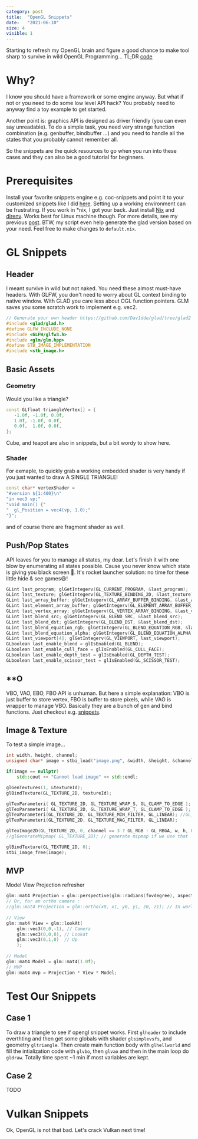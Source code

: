 ```yaml
---
category: post
title:  "OpenGL Snippets"
date:   "2021-06-10"
size: 4
visible: 1
---
```


Starting to refresh my OpenGL brain and figure a good chance to make tool sharp to survive in wild OpenGL Programming... TL;DR [code](https://github.com/daizeng1984/dotfiles/blob/master/neovim/nvim/my-snippets/UltiSnips/cpp.snippets)

# Why?
I know you should have a framework or some engine anyway. But what if not or you need to do some low level API hack? You probably need to anyway find a toy example to get started.

Another point is: graphics API is designed as driver friendly (you can even say unreadable). To do a simple task, you need very strange function combination (e.g. genbuffer, bindbuffer ...) and you need to handle all the states that you probably cannot remember all.

So the snippets are the quick resources to go when you run into these cases and they can also be a good tutorial for beginners.

# Prerequisites
Install your favorite snippets engine e.g. coc-snippets and point it to your customized snippets like I did [here](https://github.com/daizeng1984/dotfiles/blob/master/neovim/nvim/my-snippets/UltiSnips/cpp.snippets). Setting up a working environment can be frustrating. If you work in \*nix, I got your back. Just install [Nix](https://nixos.org/) and [direnv](https://direnv.net/). Works best for Linux machine though. For more details, see my previous [post](./2020-12-10-nix-power-2). BTW, my script even help generate the glad version based on your need. Feel free to make changes to `default.nix`.

# GL Snippets
## Header
I meant survive in wild but not naked. You need these almost must-have headers. With GLFW, you don't need to worry about GL context binding to native window. With GLAD you care less about OGL function pointers. GLM saves you some scratch work to implement e.g. vec2.

```cpp
// Generate your own header https://github.com/Dav1dde/glad/tree/glad2
#include <glad/glad.h>
#define GLFW_INCLUDE_NONE
#include <GLFW/glfw3.h>
#include <glm/glm.hpp>
#define STB_IMAGE_IMPLEMENTATION
#include <stb_image.h>
```

## Basic Assets
### Geometry
Would you like a triangle?
```cpp
const GLfloat triangleVertex[] = {
   -1.0f, -1.0f, 0.0f,
   1.0f, -1.0f, 0.0f,
   0.0f,  1.0f, 0.0f,
};
```
Cube, and teapot are also in snippets, but a bit wordy to show here.

### Shader
For exmaple, to quickly grab a working embedded shader is very handy if you just wanted to draw A SINGLE TRIANGLE!

```cpp
const char* vertexShader =
"#version ${1:400}\n"
"in vec3 vp;"
"void main() {"
"  gl_Position = vec4(vp, 1.0);"
"}";
```
and of course there are fragment shader as well.

## Push/Pop States
API leaves for you to manage all states, my dear. Let's finish it with one blow by enumerating all states possible. Cause you never know which state is giving you black screen 🤦. It's rocket launcher solution: no time for these little hide & see games😆!
```cpp
GLint last_program; glGetIntegerv(GL_CURRENT_PROGRAM, &last_program);
GLint last_texture; glGetIntegerv(GL_TEXTURE_BINDING_2D, &last_texture);
GLint last_array_buffer; glGetIntegerv(GL_ARRAY_BUFFER_BINDING, &last_array_buffer);
GLint last_element_array_buffer; glGetIntegerv(GL_ELEMENT_ARRAY_BUFFER_BINDING, &last_element_array_buffer);
GLint last_vertex_array; glGetIntegerv(GL_VERTEX_ARRAY_BINDING, &last_vertex_array);
GLint last_blend_src; glGetIntegerv(GL_BLEND_SRC, &last_blend_src);
GLint last_blend_dst; glGetIntegerv(GL_BLEND_DST, &last_blend_dst);
GLint last_blend_equation_rgb; glGetIntegerv(GL_BLEND_EQUATION_RGB, &last_blend_equation_rgb);
GLint last_blend_equation_alpha; glGetIntegerv(GL_BLEND_EQUATION_ALPHA, &last_blend_equation_alpha);
GLint last_viewport[4]; glGetIntegerv(GL_VIEWPORT, last_viewport);
GLboolean last_enable_blend = glIsEnabled(GL_BLEND);
GLboolean last_enable_cull_face = glIsEnabled(GL_CULL_FACE);
GLboolean last_enable_depth_test = glIsEnabled(GL_DEPTH_TEST);
GLboolean last_enable_scissor_test = glIsEnabled(GL_SCISSOR_TEST);
```

## \*\*O
VBO, VAO, EBO, FBO API is unhuman. But here a simple explanation: VBO is just buffer to store vertex, FBO is buffer to store pixels, while VAO is wrapper to manage VBO. Basically they are a bunch of gen and bind functions. Just checkout e.g. [snippets](https://github.com/daizeng1984/dotfiles/blob/8684261b1a01835758ec3cb9179587ef7a1ef7d6/neovim/nvim/my-snippets/UltiSnips/cpp.snippets#L92-L117
).

## Image & Texture
To test a simple image...
```cpp
int width, height, channel;
unsigned char* image = stbi_load("image.png", &width, &height, &channel, STBI_rgb); // or STBI_rgb_alpha

if(image == nullptr)
    std::cout << "Cannot load image" << std::endl;

glGenTextures(1, &textureId);
glBindTexture(GL_TEXTURE_2D, textureId);

glTexParameteri( GL_TEXTURE_2D, GL_TEXTURE_WRAP_S, GL_CLAMP_TO_EDGE );
glTexParameteri( GL_TEXTURE_2D, GL_TEXTURE_WRAP_T, GL_CLAMP_TO_EDGE );
glTexParameteri(GL_TEXTURE_2D, GL_TEXTURE_MIN_FILTER, GL_LINEAR); //GL_LINEAR_MIPMAP_LINEAR 
glTexParameteri(GL_TEXTURE_2D, GL_TEXTURE_MAG_FILTER, GL_LINEAR);

glTexImage2D(GL_TEXTURE_2D, 0, channel == 3 ? GL_RGB : GL_RBGA, w, h, 0, channel == 3 ? GL_RGB : GL_RBGA, GL_UNSIGNED_BYTE, image);
//glGenerateMipmap( GL_TEXTURE_2D); // generate mipmap if we use that

glBindTexture(GL_TEXTURE_2D, 0);
stbi_image_free(image);
```
## MVP
Model View Projection refresher
```cpp
glm::mat4 Projection = glm::perspective(glm::radians(fovdegree), aspectRatio, near, far);
// Or, for an ortho camera :
//glm::mat4 Projection = glm::ortho(x0, x1, y0, y1, z0, z1); // In world coordinates
  
// View
glm::mat4 View = glm::lookAt(
    glm::vec3(0,0,-1), // Camera
    glm::vec3(0,0,0), // Lookat
    glm::vec3(0,1,0)  // Up
    );
  
// Model
glm::mat4 Model = glm::mat4(1.0f);
// MVP
glm::mat4 mvp = Projection * View * Model;
```

# Test Our Snippets
## Case 1
To draw a triangle to see if opengl snippet works. First `glheader` to include everthting and then get some globals with shader `glsimplevsfs`, and geometry `gltriangle`. Then create main function body with `glhellworld` and fill the intialization code with `glvbo`, then `glvao` and then in the main loop do `gldraw`. Totally time spent ~1 min if most variables are kept.

## Case 2
TODO

# Vulkan Snippets
Ok, OpenGL is not that bad. Let's crack Vulkan next time!


